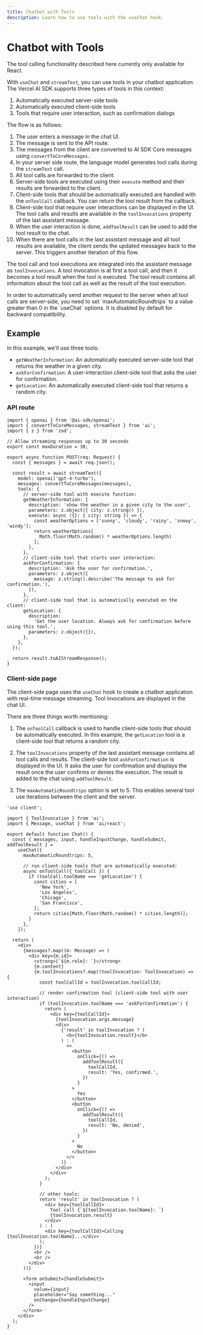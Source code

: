 ```yaml
---
title: Chatbot with Tools
description: Learn how to use tools with the useChat hook.
---
```


# Chatbot with Tools

<Note type="warning">
  The tool calling functionality described here currently only available for
  React.
</Note>

With `useChat` and `streamText`, you can use tools in your chatbot application.
The Vercel AI SDK supports three types of tools in this context:

1. Automatically executed server-side tools
2. Automatically executed client-side tools
3. Tools that require user interaction, such as confirmation dialogs

The flow is as follows:

1. The user enters a message in the chat UI.
1. The message is sent to the API route.
1. The messages from the client are converted to AI SDK Core messages using `convertToCoreMessages`.
1. In your server side route, the language model generates tool calls during the `streamText` call.
1. All tool calls are forwarded to the client.
1. Server-side tools are executed using their `execute` method and their results are forwarded to the client.
1. Client-side tools that should be automatically executed are handled with the `onToolCall` callback.
   You can return the tool result from the callback.
1. Client-side tool that require user interactions can be displayed in the UI.
   The tool calls and results are available in the `toolInvocations` property of the last assistant message.
1. When the user interaction is done, `addToolResult` can be used to add the tool result to the chat.
1. When there are tool calls in the last assistant message and all tool results are available, the client sends the updated messages back to the server.
   This triggers another iteration of this flow.

The tool call and tool executions are integrated into the assistant message as `toolInvocations`.
A tool invocation is at first a tool call, and then it becomes a tool result when the tool is executed.
The tool result contains all information about the tool call as well as the result of the tool execution.

<Note>
  In order to automatically send another request to the server when all tool
  calls are server-side, you need to set `maxAutomaticRoundtrips` to a value
  greater than 0 in the `useChat` options. It is disabled by default for
  backward compatibility.
</Note>

## Example

In this example, we'll use three tools:

- `getWeatherInformation`: An automatically executed server-side tool that returns the weather in a given city.
- `askForConfirmation`: A user-interaction client-side tool that asks the user for confirmation.
- `getLocation`: An automatically executed client-side tool that returns a random city.

### API route

```tsx filename='app/api/chat/route.ts'
import { openai } from '@ai-sdk/openai';
import { convertToCoreMessages, streamText } from 'ai';
import { z } from 'zod';

// Allow streaming responses up to 30 seconds
export const maxDuration = 30;

export async function POST(req: Request) {
  const { messages } = await req.json();

  const result = await streamText({
    model: openai('gpt-4-turbo'),
    messages: convertToCoreMessages(messages),
    tools: {
      // server-side tool with execute function:
      getWeatherInformation: {
        description: 'show the weather in a given city to the user',
        parameters: z.object({ city: z.string() }),
        execute: async ({}: { city: string }) => {
          const weatherOptions = ['sunny', 'cloudy', 'rainy', 'snowy', 'windy'];
          return weatherOptions[
            Math.floor(Math.random() * weatherOptions.length)
          ];
        },
      },
      // client-side tool that starts user interaction:
      askForConfirmation: {
        description: 'Ask the user for confirmation.',
        parameters: z.object({
          message: z.string().describe('The message to ask for confirmation.'),
        }),
      },
      // client-side tool that is automatically executed on the client:
      getLocation: {
        description:
          'Get the user location. Always ask for confirmation before using this tool.',
        parameters: z.object({}),
      },
    },
  });

  return result.toAIStreamResponse();
}
```

### Client-side page

The client-side page uses the `useChat` hook to create a chatbot application with real-time message streaming.
Tool invocations are displayed in the chat UI.

There are three things worth mentioning:

1. The `onToolCall` callback is used to handle client-side tools that should be automatically executed.
   In this example, the `getLocation` tool is a client-side tool that returns a random city.

1. The `toolInvocations` property of the last assistant message contains all tool calls and results.
   The client-side tool `askForConfirmation` is displayed in the UI.
   It asks the user for confirmation and displays the result once the user confirms or denies the execution.
   The result is added to the chat using `addToolResult`.

1. The `maxAutomaticRoundtrips` option is set to 5.
   This enables several tool use iterations between the client and the server.

```tsx filename='app/page.tsx'
'use client';

import { ToolInvocation } from 'ai';
import { Message, useChat } from 'ai/react';

export default function Chat() {
  const { messages, input, handleInputChange, handleSubmit, addToolResult } =
    useChat({
      maxAutomaticRoundtrips: 5,

      // run client-side tools that are automatically executed:
      async onToolCall({ toolCall }) {
        if (toolCall.toolName === 'getLocation') {
          const cities = [
            'New York',
            'Los Angeles',
            'Chicago',
            'San Francisco',
          ];
          return cities[Math.floor(Math.random() * cities.length)];
        }
      },
    });

  return (
    <div>
      {messages?.map((m: Message) => (
        <div key={m.id}>
          <strong>{`${m.role}: `}</strong>
          {m.content}
          {m.toolInvocations?.map((toolInvocation: ToolInvocation) => {
            const toolCallId = toolInvocation.toolCallId;

            // render confirmation tool (client-side tool with user interaction)
            if (toolInvocation.toolName === 'askForConfirmation') {
              return (
                <div key={toolCallId}>
                  {toolInvocation.args.message}
                  <div>
                    {'result' in toolInvocation ? (
                      <b>{toolInvocation.result}</b>
                    ) : (
                      <>
                        <button
                          onClick={() =>
                            addToolResult({
                              toolCallId,
                              result: 'Yes, confirmed.',
                            })
                          }
                        >
                          Yes
                        </button>
                        <button
                          onClick={() =>
                            addToolResult({
                              toolCallId,
                              result: 'No, denied',
                            })
                          }
                        >
                          No
                        </button>
                      </>
                    )}
                  </div>
                </div>
              );
            }

            // other tools:
            return 'result' in toolInvocation ? (
              <div key={toolCallId}>
                Tool call {`${toolInvocation.toolName}: `}
                {toolInvocation.result}
              </div>
            ) : (
              <div key={toolCallId}>Calling {toolInvocation.toolName}...</div>
            );
          })}
          <br />
          <br />
        </div>
      ))}

      <form onSubmit={handleSubmit}>
        <input
          value={input}
          placeholder="Say something..."
          onChange={handleInputChange}
        />
      </form>
    </div>
  );
}
```
